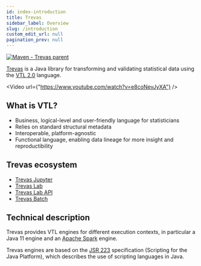 ```yaml
---
id: index-introduction
title: Trevas
sidebar_label: Overview
slug: /introduction
custom_edit_url: null
pagination_prev: null
---
```



[![Maven - Trevas parent](https://maven-badges.herokuapp.com/maven-central/fr.insee.trevas/trevas-parent/badge.svg)](https://maven-badges.herokuapp.com/maven-central/fr.insee.trevas/trevas-parent)

[Trevas](https://github.com/InseeFr/Trevas) is a Java library for transforming and validating statistical data using the [VTL 2.0](https://sdmx.org/?page_id=5096) language.

<Video url={"https://www.youtube.com/watch?v=e8coNevJyXA"} />

## What is VTL?

- Business, logical-level and user-friendly language for statisticians
- Relies on standard structural metadata
- Interoperable, platform-agnostic
- Functional language, enabling data lineage for more insight and reproductibility

## Trevas ecosystem

<div style={{ textAlign: 'center' }}>
	<ThemedImage
		alt="Docusaurus themed image"
		sources={{
			light: useBaseUrl('/img/trevas-ecosystem-light.svg'),
			dark: useBaseUrl('/img/trevas-ecosystem-dark.svg'),
		}}
	/>
</div>

- [Trevas Jupyter](https://github.com/InseeFrLab/Trevas-Jupyter)
- [Trevas Lab](https://github.com/InseeFrLab/Trevas-Lab-UI)
- [Trevas Lab API](https://github.com/InseeFrLab/Trevas-Lab)
- [Trevas Batch](https://github.com/Making-Sense-Info/Trevas-Batch)

## Technical description

Trevas provides VTL engines for different execution contexts, in particular a Java 11 engine and an [Apache Spark](https://spark.apache.org/) engine.

Trevas engines are based on the [JSR 223](https://jcp.org/en/jsr/detail?id=223) specification (Scripting for the Java Platform), which describes the use of scripting languages in Java.
